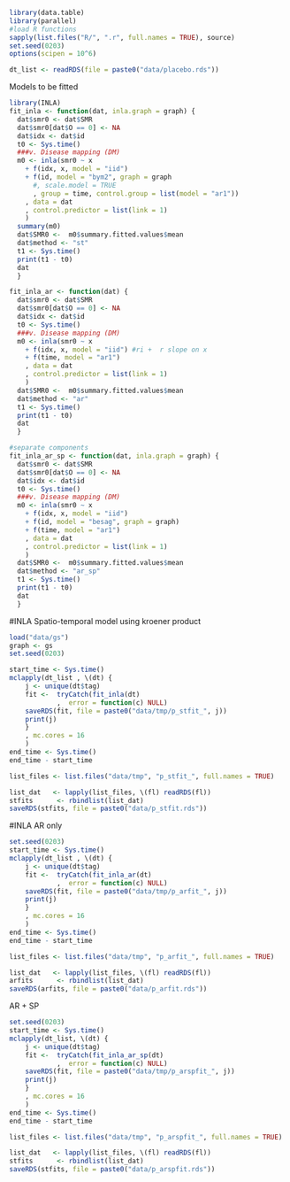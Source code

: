 ```r
library(data.table)
library(parallel)
#load R functions
sapply(list.files("R/", ".r", full.names = TRUE), source)
set.seed(0203)
options(scipen = 10^6)

dt_list <- readRDS(file = paste0("data/placebo.rds"))
```


Models to be fitted
```r
library(INLA)
fit_inla <- function(dat, inla.graph = graph) {
  dat$smr0 <- dat$SMR
  dat$smr0[dat$O == 0] <- NA
  dat$idx <- dat$id
  t0 <- Sys.time()
  ###v.	Disease mapping (DM)
  m0 <- inla(smr0 ~ x
    + f(idx, x, model = "iid")
    + f(id, model = "bym2", graph = graph
      #, scale.model = TRUE
      , group = time, control.group = list(model = "ar1"))
    , data = dat
    , control.predictor = list(link = 1)
    )
  summary(m0)
  dat$SMR0 <-  m0$summary.fitted.values$mean
  dat$method <- "st"
  t1 <- Sys.time()
  print(t1 - t0)
  dat
  }

fit_inla_ar <- function(dat) {
  dat$smr0 <- dat$SMR
  dat$smr0[dat$O == 0] <- NA
  dat$idx <- dat$id
  t0 <- Sys.time()
  ###v.	Disease mapping (DM)
  m0 <- inla(smr0 ~ x
    + f(idx, x, model = "iid") #ri +  r slope on x
    + f(time, model = "ar1")
    , data = dat
    , control.predictor = list(link = 1)
    )
  dat$SMR0 <-  m0$summary.fitted.values$mean
  dat$method <- "ar"
  t1 <- Sys.time()
  print(t1 - t0)
  dat
  }

#separate components
fit_inla_ar_sp <- function(dat, inla.graph = graph) {
  dat$smr0 <- dat$SMR
  dat$smr0[dat$O == 0] <- NA
  dat$idx <- dat$id
  t0 <- Sys.time()
  ###v.	Disease mapping (DM)
  m0 <- inla(smr0 ~ x
    + f(idx, x, model = "iid")
    + f(id, model = "besag", graph = graph)
    + f(time, model = "ar1")
    , data = dat
    , control.predictor = list(link = 1)
    )
  dat$SMR0 <-  m0$summary.fitted.values$mean
  dat$method <- "ar_sp"
  t1 <- Sys.time()
  print(t1 - t0)
  dat
  }
```


#INLA
Spatio-temporal model using kroener product
```r
load("data/gs")
graph <- gs
set.seed(0203)

start_time <- Sys.time()
mclapply(dt_list , \(dt) {
    j <- unique(dt$tag)
    fit <-  tryCatch(fit_inla(dt)
            ,  error = function(c) NULL)
    saveRDS(fit, file = paste0("data/tmp/p_stfit_", j))
    print(j)
    }
    , mc.cores = 16
    )
end_time <- Sys.time()
end_time - start_time

list_files <- list.files("data/tmp", "p_stfit_", full.names = TRUE)

list_dat   <- lapply(list_files, \(fl) readRDS(fl))
stfits      <- rbindlist(list_dat)
saveRDS(stfits, file = paste0("data/p_stfit.rds"))
```



#INLA AR only
```r
set.seed(0203)
start_time <- Sys.time()
mclapply(dt_list , \(dt) {
    j <- unique(dt$tag)
    fit <-  tryCatch(fit_inla_ar(dt)
            ,  error = function(c) NULL)
    saveRDS(fit, file = paste0("data/tmp/p_arfit_", j))
    print(j)
    }
    , mc.cores = 16
    )
end_time <- Sys.time()
end_time - start_time

list_files <- list.files("data/tmp", "p_arfit_", full.names = TRUE)

list_dat   <- lapply(list_files, \(fl) readRDS(fl))
arfits      <- rbindlist(list_dat)
saveRDS(arfits, file = paste0("data/p_arfit.rds"))
```


AR + SP
```r
set.seed(0203)
start_time <- Sys.time()
mclapply(dt_list, \(dt) {
    j <- unique(dt$tag)
    fit <-  tryCatch(fit_inla_ar_sp(dt)
            ,  error = function(c) NULL)
    saveRDS(fit, file = paste0("data/tmp/p_arspfit_", j))
    print(j)
    }
    , mc.cores = 16
    )
end_time <- Sys.time()
end_time - start_time

list_files <- list.files("data/tmp", "p_arspfit_", full.names = TRUE)

list_dat   <- lapply(list_files, \(fl) readRDS(fl))
stfits      <- rbindlist(list_dat)
saveRDS(stfits, file = paste0("data/p_arspfit.rds"))
```